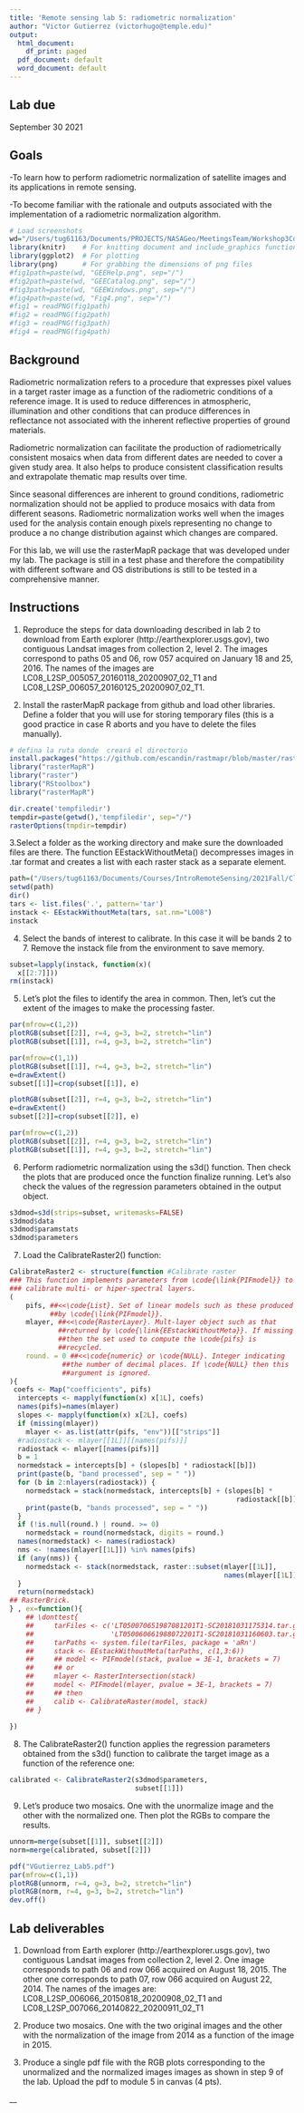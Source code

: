 ```yaml
---
title: 'Remote sensing lab 5: radiometric normalization'
author: "Victor Gutierrez (victorhugo@temple.edu)"
output:
  html_document:
    df_print: paged
  pdf_document: default
  word_document: default
---
```

## Lab due
September 30 2021

## Goals
-To learn how to perform radiometric normalization of satellite images and its applications in remote sensing.

-To become familiar with the rationale and outputs associated with the implementation of a radiometric normalization algorithm.

```r
# Load screenshots
wd="/Users/tug61163/Documents/PROJECTS/NASAGeo/MeetingsTeam/Workshop3Colombia/WorkshopTier2/RasterMapR"
library(knitr)    # For knitting document and include_graphics function
library(ggplot2)  # For plotting
library(png)      # For grabbing the dimensions of png files
#fig1path=paste(wd, "GEEHelp.png", sep="/")
#fig2path=paste(wd, "GEECatalog.png", sep="/")
#fig3path=paste(wd, "GEEWindows.png", sep="/")
#fig4path=paste(wd, "Fig4.png", sep="/")
#fig1 = readPNG(fig1path)
#fig2 = readPNG(fig2path)
#fig3 = readPNG(fig3path)
#fig4 = readPNG(fig4path)
```

## Background

Radiometric normalization refers to a procedure that expresses pixel values in a target raster image as a function of the radiometric conditions of a reference image. It is used to reduce differences in atmospheric, illumination and other conditions that can produce differences in reflectance not associated with the  inherent reflective properties of ground materials. 

Radiometric normalization can facilitate the production of radiometrically consistent mosaics when data from different dates are needed to cover a given study area. It also helps to produce consistent classification results and extrapolate thematic map results over time. 

Since seasonal differences are inherent to ground conditions, radiometric normalization should not be applied to produce mosaics with data from different seasons. Radiometric normalization works well when the images used for the analysis contain enough pixels representing no change to produce a no change distribution against which changes are compared.

For this lab, we will use the rasterMapR package that was developed under my lab. The package is still in a test phase and therefore the compatibility with different software and OS distributions is still to be tested in a comprehensive manner.

## Instructions
1. Reproduce the steps for data downloading described in lab 2 to download from Earth explorer (http://earthexplorer.usgs.gov), two contiguous Landsat images from collection 2, level 2. The images correspond to paths 05 and 06, row 057 acquired on January 18 and 25, 2016. The names of the images are LC08_L2SP_005057_20160118_20200907_02_T1 and LC08_L2SP_006057_20160125_20200907_02_T1.

2. Install the rasterMapR package from github and load other libraries. Define a folder that you will use for storing temporary files (this is a good practice in case R aborts and you have to delete the files manually). 

```r
# defina la ruta donde  creará el directorio
install.packages("https://github.com/escandin/rastmapr/blob/master/rasterMapR_1.2.tar.gz")
library("rasterMapR")
library("raster")
library("RStoolbox")
library("rasterMapR")

dir.create('tempfiledir')
tempdir=paste(getwd(),'tempfiledir', sep="/")
rasterOptions(tmpdir=tempdir)
```

3.Select a folder as the working directory and make sure the downloaded files are there. The function EEstackWithoutMeta() decompresses images in .tar format and creates a list with each raster stack as a separate element.

```r
path=("/Users/tug61163/Documents/Courses/IntroRemoteSensing/2021Fall/Class5/Lab5Data")
setwd(path)
dir()
tars <- list.files('.', pattern='tar')
instack <- EEstackWithoutMeta(tars, sat.nm="LO08")
instack
```

4. Select the bands of interest to calibrate. In this case it will be bands 2 to 7. Remove the instack file from the environment to save memory.

```r
subset=lapply(instack, function(x)(
  x[[2:7]]))
rm(instack)
```

5. Let's plot the files to identify the area in common. Then, let's cut the extent of the images to make the processing faster.

```r
par(mfrow=c(1,2))
plotRGB(subset[[2]], r=4, g=3, b=2, stretch="lin")
plotRGB(subset[[1]], r=4, g=3, b=2, stretch="lin")

par(mfrow=c(1,1))
plotRGB(subset[[1]], r=4, g=3, b=2, stretch="lin")
e=drawExtent()
subset[[1]]=crop(subset[[1]], e)

plotRGB(subset[[2]], r=4, g=3, b=2, stretch="lin")
e=drawExtent()
subset[[2]]=crop(subset[[2]], e)

par(mfrow=c(1,2))
plotRGB(subset[[2]], r=4, g=3, b=2, stretch="lin")
plotRGB(subset[[1]], r=4, g=3, b=2, stretch="lin")
```

6. Perform radiometric normalization using the s3d() function. Then check the plots that are produced once the function finalize running. Let's also check the values of the regression parameters obtained in the output object.
```r
s3dmod=s3d(strips=subset, writemasks=FALSE)
s3dmod$data
s3dmod$paramstats
s3dmod$parameters
```

7. Load the CalibrateRaster2() function:
```r
CalibrateRaster2 <- structure(function #Calibrate raster
### This function implements parameters from \code{\link{PIFmodel}} to
### calibrate multi- or hiper-spectral layers.
(
    pifs, ##<<\code{List}. Set of linear models such as these produced
          ##by \code{\link{PIFmodel}}.
    mlayer, ##<<\code{RasterLayer}. Mult-layer object such as that
            ##returned by \code{\link{EEstackWithoutMeta}}. If missing
            ##then the set used to compute the \code{pifs} is
            ##recycled.
    round. = 0 ##<<\code{numeric} or \code{NULL}. Integer indicating
             ##the number of decimal places. If \code{NULL} then this
             ##argument is ignored.
){
 coefs <- Map("coefficients", pifs)
  intercepts <- mapply(function(x) x[1L], coefs)
  names(pifs)=names(mlayer)
  slopes <- mapply(function(x) x[2L], coefs)
  if (missing(mlayer)) 
    mlayer <- as.list(attr(pifs, "env"))[["strips"]]
  #radiostack <- mlayer[[1L]][[names(pifs)]]
  radiostack <- mlayer[[names(pifs)]]
  b = 1
  normedstack = intercepts[b] + (slopes[b] * radiostack[[b]])
  print(paste(b, "band processed", sep = " "))
  for (b in 2:nlayers(radiostack)) {
    normedstack = stack(normedstack, intercepts[b] + (slopes[b] * 
                                                        radiostack[[b]]))
    print(paste(b, "bands processed", sep = " "))
  }
  if (!is.null(round.) | round. >= 0) 
    normedstack = round(normedstack, digits = round.)
  names(normedstack) <- names(radiostack)
  nms <- !names(mlayer[[1L]]) %in% names(pifs)
  if (any(nms)) {
    normedstack <- stack(normedstack, raster::subset(mlayer[[1L]], 
                                                     names(mlayer[[1L]])[nms]))
  }
  return(normedstack)
## RasterBrick.
} , ex=function(){
    ## \donttest{
    ##     tarFiles <- c('LT050070651987081201T1-SC20181031175314.tar.gz',
    ##                   'LT050060661988072201T1-SC20181031160603.tar.gz')
    ##     tarPaths <- system.file(tarFiles, package = 'aRn')
    ##     stack <- EEstackWithoutMeta(tarPaths, c(1,3:6))
    ##     ## model <- PIFmodel(stack, pvalue = 3E-1, brackets = 7)
    ##     ## or
    ##     mlayer <- RasterIntersection(stack)
    ##     model <- PIFmodel(mlayer, pvalue = 3E-1, brackets = 7)
    ##     ## then
    ##     calib <- CalibrateRaster(model, stack)
    ## }
 
})
```

8. The CalibrateRaster2() function applies the regression parameters obtained from the s3d() function to calibrate the target image as a function of the reference one:
```r
calibrated <- CalibrateRaster2(s3dmod$parameters, 
                               subset[[1]])
```

9. Let's produce two mosaics. One with the unormalize image and the other with the normalized one. Then plot the RGBs to compare the results.

```r
unnorm=merge(subset[[1]], subset[[2]])
norm=merge(calibrated, subset[[2]])

pdf("VGutierrez_Lab5.pdf")
par(mfrow=c(1,1))
plotRGB(unnorm, r=4, g=3, b=2, stretch="lin")
plotRGB(norm, r=4, g=3, b=2, stretch="lin")
dev.off()
```

## Lab deliverables
1. Download from Earth explorer (http://earthexplorer.usgs.gov), two contiguous Landsat images from collection 2, level 2. One image corresponds to path 06 and row 066 acquired on August 18, 2015. The other one corresponds to path 07, row 066 acquired on August 22, 2014. The names of the images are: LC08_L2SP_006066_20150818_20200908_02_T1 and  LC08_L2SP_007066_20140822_20200911_02_T1

2. Produce two mosaics. One with the two original images and the other with the normalization of the image from 2014 as a function of the image in 2015.

3. Produce a single pdf file with the RGB plots corresponding to the unormalized and the normalized images images as shown in step 9 of the lab. Upload the pdf to module 5 in canvas (4 pts).

__